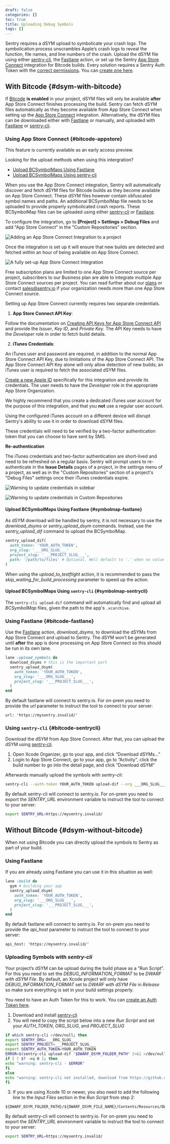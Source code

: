 ```yaml
---
draft: false
categories: []
toc: true
title: Uploading Debug Symbols
tags: []
---
```


Sentry requires a dSYM upload to symbolicate your crash logs. The symbolication process unscrambles Apple’s crash logs to reveal the function, file names, and line numbers of the crash. Upload the dSYM file using either [sentry-cli](https://github.com/getsentry/sentry-cli), the [Fastlane](https://fastlane.tools/) action, or set up the Sentry [App Store Connect](#bitcode-appstore) integration for Bitcode builds. Every solution requires a Sentry Auth Token with the [correct permissions](/product/cli/dif/#permissions). You can [create one here](https://sentry.io/api/).

## With Bitcode {#dsym-with-bitcode}

If [Bitcode](https://developer.apple.com/library/ios/documentation/IDEs/Conceptual/AppDistributionGuide/AppThinning/AppThinning.html#//apple_ref/doc/uid/TP40012582-CH35-SW2) **is enabled** in your project, dSYM files will only be available **after** App Store Connect finishes processing the build. Sentry can fetch dSYM files automatically as they become available from App Store Connect when setting up the [App Store Connect](#bitcode-appstore) integration.
Alternatively, the dSYM files can be downloaded either with [Fastlane](#bitcode-fastlane) or manually, and uploaded with [Fastlane](#bitcode-fastlane) or [sentry-cli](#bitcode-sentrycli).

### Using App Store Connect {#bitcode-appstore}

<Alert level="Note">

This feature is currently available as an early access preview.

</Alert>

<Alert level="Note">

Looking for the upload methods when using this intergration?

- [Upload BCSymbolMaps Using Fastlane](#symbolmap-fastlane)
- [Upload BCSymbolMaps Using sentry-cli](#symbolmap-sentrycli)

</Alert>

When you use the App Store Connect integration, Sentry will automatically discover and fetch dSYM files for Bitcode builds as they become available on App Store Connect. These dSYM files however contain obfuscated symbol names and paths. An additional BCSymbolMap file needs to be uploaded to provide properly symbolicated crash reports. These BCSymbolMap files can be uploaded using either [sentry-cli](#symbolmap-sentrycli) or [Fastlane](#symbolmap-fastlane).

To configure the integration, go to **[Project] > Settings > Debug Files** and add "App Store Connect" in the "Custom Repositories" section.

![Adding an App Store Connect Integration to a project](adding-asc-repository.png)

Once the integration is set up it will ensure that new builds are detected and fetched within an hour of being available on App Store Connect.

![A fully set-up App Store Connect Integration](asc-repository.png)

<Alert level="Note">

Free subscription plans are limited to one App Store Connect source per project, subscribers to our Business plan are able to integrate multiple App Store Connect sources per project. You can read further about our [plans](https://sentry.io/pricing/) or contact [sales@sentry.io](mailto:sales@sentry.io) if your organization needs more than one App Store Connect source.

</Alert>

Setting up App Store Connect currently requires two separate credentials.

1. **App Store Connect API Key**:

Follow the documentation on [Creating API Keys for App Store Connect API](https://developer.apple.com/documentation/appstoreconnectapi/creating_api_keys_for_app_store_connect_api) and provide the _Issuer_, _Key ID_, and _Private Key_. The API Key needs to have the _Developer_ role in order to fetch build details.

2. **iTunes Credentials**:

An iTunes user and password are required, in addition to the normal App Store Connect API Key, due to limitations of the App Store Connect API. The App Store Connect API Key alone will only allow detection of new builds; an iTunes user is required to fetch the associated dSYM files.

[Create a new Apple ID](https://support.apple.com/en-us/HT204316) specifically for this integration and provide its credentials. The user needs to have the _Developer_ role in the appropriate App Store Organization.

<Alert level="warning">

We highly recommend that you create a dedicated iTunes user account for the purpose of this integration, and that you **not** use a regular user account.

Using the configured iTunes account on a different device will disrupt Sentry's ability to use it in order to download dSYM files.

</Alert>

These credentials will need to be verified by a two-factor authentication token that you can choose to have sent by SMS.

**Re-authentication**

The iTunes credentials and two-factor authentication are short-lived and need to be refreshed on a regular basis. Sentry will prompt users to re-authenticate in the **Issue Details** pages of a project, in the settings menu of a project, as well as in the "Custom Repositories" section of a project's "Debug Files" settings once their iTunes credentials expire.

![Warning to update credentials in sidebar](sidebar-warning.png)

![Warning to update credentials in Custom Repositories](custom-repositories-warning.png)

#### Upload BCSymbolMaps Using Fastlane {#symbolmap-fastlane}

As dSYM download will be handled by sentry, it is not necessary to use the _download_dsyms_ or _sentry_upload_dsym_ commands.
Instead, use the _sentry_upload_dif_ command to upload the BCSymbolMap.

```ruby
sentry_upload_dif(
  auth_token: 'YOUR_AUTH_TOKEN',
  org_slug: '___ORG_SLUG___'
  project_slug: '___PROJECT_SLUG___',
  path: '/path/to/files' # Optional. Well default to '.' when no value is provided.
)

```

When using the _upload_to_testflight_ action, it is recommended to pass the _skip_waiting_for_build_processing_ parameter to speed up the action.

#### Upload BCSymbolMaps Using `sentry-cli` {#symbolmap-sentrycli}

The `sentry-cli upload-dif` command will automatically find and upload all _BCSymbolMap_ files, given the path to the app's `.xcarchive`.

### Using Fastlane {#bitcode-fastlane}

Use the [Fastlane](https://github.com/fastlane/fastlane) action, _download_dsyms_, to download the dSYMs from App Store Connect and upload to Sentry. The dSYM won’t be generated until **after** the app is done processing on App Store Connect so this should be run in its own lane.

```ruby
lane :upload_symbols do
  download_dsyms # this is the important part
  sentry_upload_dsym(
    auth_token: 'YOUR_AUTH_TOKEN',
    org_slug: '___ORG_SLUG___',
    project_slug: '___PROJECT_SLUG___',
  )
end
```

<Alert level="" title="On Prem">

By default fastlane will connect to sentry.io. For on-prem you need to provide the _url_ parameter to instruct the tool to connect to your server:

```
url: 'https://mysentry.invalid/'
```

</Alert>

### Using `sentry-cli` {#bitcode-sentrycli}

Download the dSYM from App Store Connect. After that, you can upload the dSYM using [sentry-cli](https://github.com/getsentry/sentry-cli/releases).

1.  Open Xcode Organizer, go to your app, and click “Download dSYMs...”
2.  Login to App Store Connect, go to your app, go to “Activity", click the build number to go into the detail page, and click “Download dSYM”

Afterwards manually upload the symbols with _sentry-cli_:

```bash
sentry-cli --auth-token YOUR_AUTH_TOKEN upload-dif --org ___ORG_SLUG___ --project ___PROJECT_SLUG___ PATH_TO_DSYMS
```

<Alert level="" title="On Prem">

By default sentry-cli will connect to sentry.io. For on-prem you need to export the _SENTRY_URL_ environment variable to instruct the tool to connect to your server:

```bash
export SENTRY_URL=https://mysentry.invalid/
```

</Alert>

## Without Bitcode {#dsym-without-bitcode}

When not using Bitcode you can directly upload the symbols to Sentry as part of your build.

### Using Fastlane

If you are already using Fastlane you can use it in this situation as well:

```ruby
lane :build do
  gym # building your app
  sentry_upload_dsym(
    auth_token: 'YOUR_AUTH_TOKEN',
    org_slug: '___ORG_SLUG___',
    project_slug: '___PROJECT_SLUG___',
  )
end
```

<Alert level="" title="On Prem">

By default fastlane will connect to sentry.io. For on-prem you need to provide the _api_host_ parameter to instruct the tool to connect to your server:

```
api_host: 'https://mysentry.invalid/'
```

</Alert>

### Uploading Symbols with _sentry-cli_

Your project’s dSYM can be upload during the build phase as a “Run Script”. For this you need to set the _DEBUG_INFORMATION_FORMAT_ to be _DWARF with dSYM File_. By default, an Xcode project will only have _DEBUG_INFORMATION_FORMAT_ set to _DWARF with dSYM File_ in _Release_ so make sure everything is set in your build settings properly.

You need to have an Auth Token for this to work. You can [create an Auth Token here](https://sentry.io/api/).

1.  Download and install [sentry-cli](/product/cli/installation/)
2.  You will need to copy the script below into a new _Run Script_ and set your _AUTH_TOKEN_, _ORG_SLUG_, and _PROJECT_SLUG_

```bash
if which sentry-cli >/dev/null; then
export SENTRY_ORG=___ORG_SLUG___
export SENTRY_PROJECT=___PROJECT_SLUG___
export SENTRY_AUTH_TOKEN=YOUR_AUTH_TOKEN
ERROR=$(sentry-cli upload-dif "$DWARF_DSYM_FOLDER_PATH" 2>&1 >/dev/null)
if [ ! $? -eq 0 ]; then
echo "warning: sentry-cli - $ERROR"
fi
else
echo "warning: sentry-cli not installed, download from https://github.com/getsentry/sentry-cli/releases"
fi
```

3.  If you are using Xcode 10 or newer, you also need to add the following line to the _Input Files_ section in the _Run Script_ from step 2:

[//]: # "Don't use bash here. Clicking the copy button on the code sample with bash"
[//]: # "removes the leading $."

```text
${DWARF_DSYM_FOLDER_PATH}/${DWARF_DSYM_FILE_NAME}/Contents/Resources/DWARF/${TARGET_NAME}
```

<Alert level="" title="On Prem">

By default sentry-cli will connect to sentry.io. For on-prem you need to export the _SENTRY_URL_ environment variable to instruct the tool to connect to your server:

```bash
export SENTRY_URL=https://mysentry.invalid/
```

</Alert>
